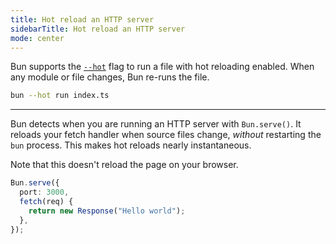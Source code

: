 ```yaml
---
title: Hot reload an HTTP server
sidebarTitle: Hot reload an HTTP server
mode: center
---
```


Bun supports the [`--hot`](https://bun.com/docs/runtime/hot#hot-mode) flag to run a file with hot reloading enabled. When any module or file changes, Bun re-runs the file.

```sh terminal icon="terminal"
bun --hot run index.ts
```

---

Bun detects when you are running an HTTP server with `Bun.serve()`. It reloads your fetch handler when source files change, _without_ restarting the `bun` process. This makes hot reloads nearly instantaneous.

<Note>
Note that this doesn't reload the page on your browser.
</Note>
 
```ts index.ts icon="/icons/typescript.svg"
Bun.serve({
  port: 3000,
  fetch(req) {
    return new Response("Hello world");
  },
});
```
